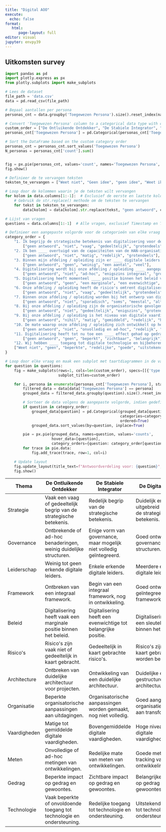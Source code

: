 ```yaml
---
title: "Digital AOO"
execute:
  echo: false
format:
   html:
      page-layout: full
editor: visual
jupyter: envpy39
---
```


## Uitkomsten survey

```python
import pandas as pd
import plotly.express as px
from plotly.subplots import make_subplots

# Lees de dataset
file_path = 'data.csv'
data = pd.read_csv(file_path)

# Bepaal aantallen per persona
personas_cnt = data.groupby('Toegewezen Persona').size().reset_index(name='count')

# Convert 'Toegewezen Persona' column to a categorical data type with custom order
custom_order = ["De Ontluikende Ontdekker", "De Stabiele Integrator", "De Digitale Leider"]
personas_cnt['Toegewezen Persona'] = pd.Categorical(personas_cnt['Toegewezen Persona'], categories=custom_order, ordered=True)

# Sort the DataFrame based on the custom category order
personas_cnt = personas_cnt.sort_values('Toegewezen Persona')
N_personas = personas_cnt['count'].sum()


fig = px.pie(personas_cnt, values='count', names='Toegewezen Persona', title=f'Verdeling Personas, N={N_personas}')
fig.show()


```

```python
# Definieer de te vervangen teksten
teksten_te_vervangen = ["Weet niet", "Geen idee", "geen idee", "Weet ik niet", "Wij ontwerpen geen digitale toepassingen"]

# Loop door de kolommen waarin je de teksten wilt vervangen
for kolom in data.columns[1:-1]:  # Exclusief de eerste en laatste kolom
    # Gebruik de str.replace() methode om de teksten te vervangen
    for tekst in teksten_te_vervangen:
        data[kolom] = data[kolom].str.replace(tekst, "geen antwoord", case=False)

# Lijst van vragen
questions = data.columns[1:-1]  # Alle vragen, exclusief Timestamp en Toegewezen Persona

# Definieer een aangepaste volgorde voor de categorieën van elke vraag
category_order = {
    "1. Ik begrijp de strategische betekenis van digitalisering voor de HAN ____ .": 
        ["geen antwoord", "niet", "vaag", "gedeeltelijk", "grotendeels", "heel goed"],
    "2. Ik ben ____ overtuigd van de capaciteiten van de HAN-organisatie op het gebied van digitalisering.": 
        ["geen antwoord", "niet", "matig", "redelijk", "grotendeels"],
    "3. Binnen mijn afdeling / opleiding zijn er ____ digitale leiders.": 
        ["geen antwoord", "geen", "weinig", "een aantal", "veel"],
    "4. Digitalisering wordt bij onze afdeling / opleiding ____ aangepakt.": 
        ["geen antwoord", "niet", "ad-hoc", "enigszins integraal", "grotendeels integraal", "integraal"],
    "5. Digitalisering heeft momenteel ____ positie binnen het beleid van onze afdeling / opleiding.": 
        ["geen antwoord", "geen", "een marginale", "een evenwichtige", "een belangrijke", "een sleutel-"],
    "6. Onze afdeling / opleiding heeft de risico's omtrent digitalisering ____ in kaart.": 
        ["geen antwoord", "niet", "vaag", "gedeeltelijk", "grotendeels"],
    "7. Binnen onze afdeling / opleiding worden bij het ontwerp van digitale toepassingen mens en proces ____ meegenomen.": 
        ["geen antwoord", "niet", "sporadisch", "soms", "meestal", "altijd"],
    "8. Bij onze afdeling / opleiding zijn de organisatorische gevolgen van digitalisering en bijbehorende rollen en verantwoordelijkheden ____ duidelijk.": 
        ["geen antwoord", "niet", "gedeeltelijk", "enigszins", "grotendeels"],
    "9. Bij onze afdeling / opleiding is het niveau van digitale vaardigheden ____ .": 
        ["geen antwoord", "nihil", "matig", "gemiddeld", "redelijk", "hoog"],
    "10. De mate waarop onze afdeling / opleiding zich ontwikkelt op het gebied van digitalisering wordt ____ bijgehouden.": 
        ["geen antwoord", "niet", "onvolledig en ad-hoc", "redelijk", "goed"],
    "11. Digitalisering heeft tot nu toe een ____ effect gehad op gedrag en gewoontes binnen onze afdeling / opleiding.": 
        ["geen antwoord", "geen", "beperkt", "zichtbaar", "belangrijk"],
    "12. Wij hebben ____ toegang tot digitale technologie en bijbehorende ondersteuning.": 
    ["Weet niet", "geen", "beperkte", "redelijke", "goede", "uitstekende"]
}

# Loop door elke vraag en maak een subplot met taartdiagrammen in de vaste volgorde
for question in questions:
    fig = make_subplots(rows=1, cols=len(custom_order), specs=[[{'type':'domain'}]*len(custom_order)],
                        subplot_titles=custom_order)

    for i, persona in enumerate(personas_cnt['Toegewezen Persona'], start=1):
        filtered_data = data[data['Toegewezen Persona'] == persona]
        grouped_data = filtered_data.groupby(question).size().reset_index(name='counts')

        # Sorteer de data volgens de aangepaste volgorde, indien gedefinieerd
        if question in category_order:
            grouped_data[question] = pd.Categorical(grouped_data[question], 
                                                    categories=category_order[question], 
                                                    ordered=True)
            grouped_data.sort_values(by=question, inplace=True)

        pie = px.pie(grouped_data, names=question, values='counts', 
                     hover_data=[question],
                     category_orders={question: category_order[question]})
        for trace in pie.data:
            fig.add_trace(trace, row=1, col=i)

    # Update layout
    fig.update_layout(title_text=f"Antwoordverdeling voor: {question}", height=400)
    fig.show()
```

```{=html}

<table class="table table-bordered">
    <thead class="align-top">
        <tr>
            <th>Thema</th>
            <th>De Ontluikende Ontdekker</th>
            <th>De Stabiele Integrator</th>
            <th>De Digitale Leider</th>
        </tr>
    </thead>
    <tbody>
        <tr>
            <td>Strategie</td>
            <td>Vaak een vaag of gedeeltelijk begrip van de strategische betekenis.</td>
            <td>Redelijk begrip van de strategische betekenis.</td>
            <td>Duidelijk en uitgebreid begrip van de strategische betekenis.</td>
        </tr>
        <tr>
            <td>Governance</td>
            <td>Ontbrekende of ad-hoc benaderingen, weinig duidelijke structuren.</td>
            <td>Enige vorm van governance, maar mogelijk niet volledig geïntegreerd.</td>
            <td>Goed ontwikkelde governance structuren.</td>
        </tr>
        <tr>
            <td>Leiderschap</td>
            <td>Weinig tot geen erkende digitale leiders.</td>
            <td>Enkele erkende digitale leiders.</td>
            <td>Meerdere erkende digitale leiders.</td>
        </tr>
        <tr>
            <td>Framework</td>
            <td>Ontbreken van een integraal framework.</td>
            <td>Begin van een integraal framework, nog in ontwikkeling.</td>
            <td>Goed ontwikkeld en geïntegreerd framework.</td>
        </tr>
        <tr>
            <td>Beleid</td>
            <td>Digitalisering heeft vaak een marginale positie binnen het beleid.</td>
            <td>Digitalisering heeft een evenwichtige tot belangrijke positie.</td>
            <td>Digitalisering heeft een sleutelpositie binnen het beleid.</td>
        </tr>
        <tr>
            <td>Risico's</td>
            <td>Risico's zijn vaak niet of gedeeltelijk in kaart gebracht.</td>
            <td>Gedeeltelijk in kaart gebrachte risico's.</td>
            <td>Risico's zijn goed in kaart gebracht en worden beheerd.</td>
        </tr>
        <tr>
            <td>Architecture</td>
            <td>Ontbreken van duidelijke architectuur voor projecten.</td>
            <td>Ontwikkeling van een duidelijke architectuur.</td>
            <td>Duidelijke en goed gestructureerde architectuur.</td>
        </tr>
        <tr>
            <td>Organisatie</td>
            <td>Beperkte organisatorische aanpassingen aan uitdagingen.</td>
            <td>Organisatorische aanpassingen worden gemaakt, nog niet volledig.</td>
            <td>Goed aangepaste organisatiestructuren aan transformatie.</td>
        </tr>
        <tr>
            <td>Vaardigheden</td>
            <td>Matige tot gemiddelde digitale vaardigheden.</td>
            <td>Bovengemiddelde digitale vaardigheden.</td>
            <td>Hoge niveau van digitale vaardigheden.</td>
        </tr>
        <tr>
            <td>Meten</td>
            <td>Onvolledige of ad-hoc metingen van ontwikkelingen.</td>
            <td>Redelijke mate van meten van ontwikkelingen.</td>
            <td>Goede metingen en tracking van ontwikkelingen.</td>
        </tr>
        <tr>
            <td>Gedrag</td>
            <td>Beperkte impact op gedrag en gewoontes.</td>
            <td>Zichtbare impact op gedrag en gewoontes.</td>
            <td>Belangrijke impact op gedrag en gewoontes.</td>
        </tr>
        <tr>
            <td>Technologie</td>
            <td>Vaak beperkte of onvoldoende toegang tot technologie en ondersteuning.</td>
            <td>Redelijke toegang tot technologie en ondersteuning.</td>
            <td>Uitstekende toegang tot technologie en ondersteuning.</td>
        </tr>
    </tbody>
</table>
```
